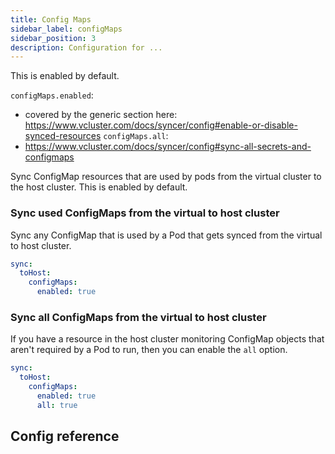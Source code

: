 ```yaml
---
title: Config Maps
sidebar_label: configMaps
sidebar_position: 3
description: Configuration for ...
---
```



This is enabled by default.

`configMaps.enabled`:
 - covered by the generic section here: https://www.vcluster.com/docs/syncer/config#enable-or-disable-synced-resources
`configMaps.all`:
 - https://www.vcluster.com/docs/syncer/config#sync-all-secrets-and-configmaps

Sync ConfigMap resources that are used by pods from the virtual cluster to the host cluster. This is enabled by default.


### Sync used ConfigMaps from the virtual to host cluster
Sync any ConfigMap that is used by a Pod that gets synced from the virtual to host cluster.
```YAML
sync:
  toHost:
    configMaps:
      enabled: true
```

### Sync all ConfigMaps from the virtual to host cluster
If you have a resource in the host cluster monitoring ConfigMap objects that aren't required by a Pod to run, then you can enable the `all` option.
```YAML
sync:
  toHost:
    configMaps:
      enabled: true
      all: true
```


## Config reference

<SyncAllResource/>
